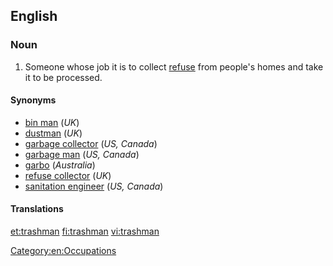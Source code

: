 ==English==
{{wikipedia|Waste collector}}
===Noun===
{{en-noun|trashmen}}

# {{context|US|Canada}} Someone whose job it is to collect [[refuse]] from people's homes and take it to be processed.

====Synonyms====
* [[bin man]] (''UK'')
* [[dustman]] (''UK'')
* [[garbage collector]] (''US, Canada'')
* [[garbage man]] (''US, Canada'')
* [[garbo]] (''Australia'')
* [[refuse collector]] (''UK'')
* [[sanitation engineer]] (''US, Canada'')

====Translations====
{{trans-see|garbage collector}}

[[Category:en:Occupations]]

[[et:trashman]]
[[fi:trashman]]
[[vi:trashman]]